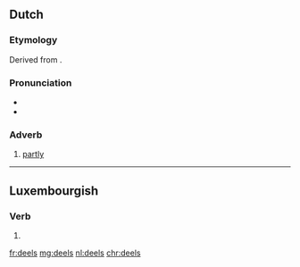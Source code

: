 ==Dutch==

===Etymology===
Derived from {{m|nl|deel}}.

===Pronunciation===
* {{audio|Nl-deels.ogg|Audio|lang=nl}}
* {{rhymes|eːls|lang=nl}}

===Adverb===
{{nl-adv}}

# [[partly]]
#: {{ux|nl|Het boek is '''deels''' autobiografisch.|The book is '''partly''' autobiographical.}}

----

==Luxembourgish==

===Verb===
{{head|lb|verb form}}

# {{inflection of|deelen||2|s|pres|indc|lang=lb}}

[[fr:deels]]
[[mg:deels]]
[[nl:deels]]
[[chr:deels]]